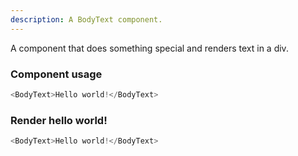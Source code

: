 ```yaml
---
description: A BodyText component.
---
```



A component that does something special and renders text in a div.

### Component usage
```js
<BodyText>Hello world!</BodyText>
```

### Render hello world!

```js live
<BodyText>Hello world!</BodyText>
```
